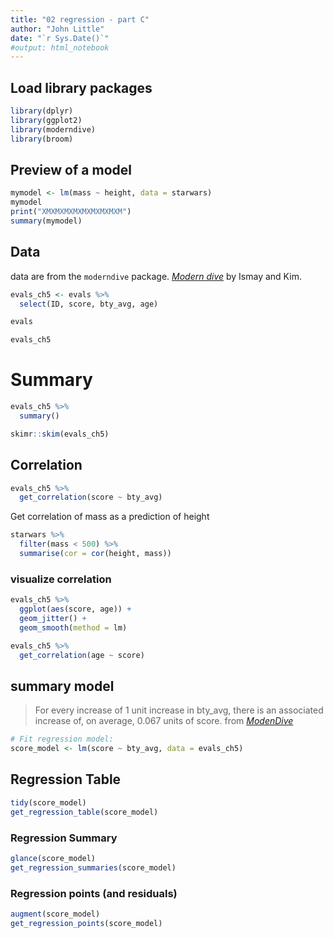 ```yaml
---
title: "02 regression - part C"
author: "John Little"
date: "`r Sys.Date()`"
#output: html_notebook
---
```


## Load library packages

```r
library(dplyr)
library(ggplot2)
library(moderndive)
library(broom)
```

## Preview of a model

```r
mymodel <- lm(mass ~ height, data = starwars)
mymodel
print("XMXMXMXMXMXMXMXMXM")
summary(mymodel)
```


## Data

data are from the `moderndive` package.  [_Modern dive_](https://moderndive.com/) by Ismay and Kim.  

```r
evals_ch5 <- evals %>% 
  select(ID, score, bty_avg, age)

evals

evals_ch5
```

# Summary

```r
evals_ch5 %>% 
  summary()
```

```r
skimr::skim(evals_ch5)
```
## Correlation

```r
evals_ch5 %>% 
  get_correlation(score ~ bty_avg)
```

Get correlation of mass as a prediction of height

```r
starwars %>% 
  filter(mass < 500) %>% 
  summarise(cor = cor(height, mass))
```

### visualize correlation

```r
evals_ch5 %>% 
  ggplot(aes(score, age)) +
  geom_jitter() +
  geom_smooth(method = lm)
```

```r
evals_ch5 %>% 
  get_correlation(age ~ score)
```

## summary model 

> For every increase of 1 unit increase in bty_avg, there is an associated increase of, on average, 0.067 units of score. from [_ModenDive_](https://moderndive.com/5-regression.html)

```r
# Fit regression model:
score_model <- lm(score ~ bty_avg, data = evals_ch5)
```


## Regression Table


```r
tidy(score_model)
get_regression_table(score_model)

```

### Regression Summary

```r
glance(score_model)
get_regression_summaries(score_model)
```


### Regression points (and residuals)

```r
augment(score_model)
get_regression_points(score_model)
```


